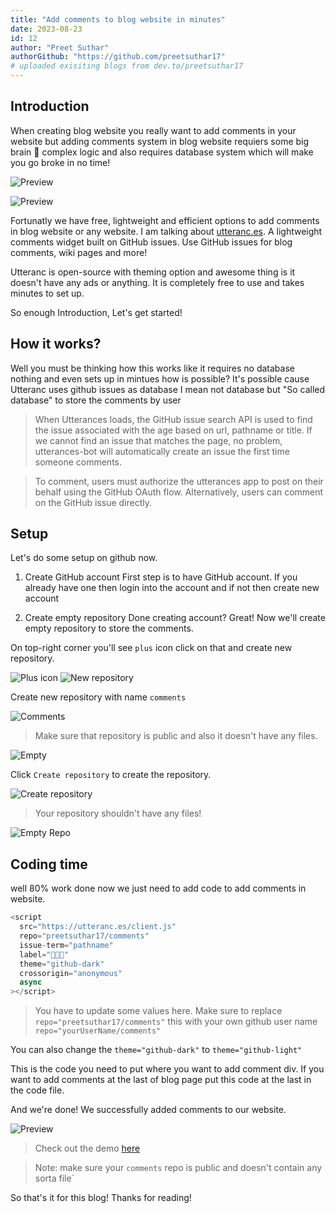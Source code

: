 ```yaml
---
title: "Add comments to blog website in minutes"
date: 2023-08-23
id: 12
author: "Preet Suthar"
authorGithub: "https://github.com/preetsuthar17"
# uploaded exisiting blogs from dev.to/preetsuthar17
---
```


## Introduction

When creating blog website you really want to add comments in your website but adding comments system in blog website requiers some big brain 🧠 complex logic and also requires database system which will make you go broke in no time!

![Preview](https://dev-to-uploads.s3.amazonaws.com/uploads/articles/tmpng3j0il4putn4ch7m.png)

![Preview](https://dev-to-uploads.s3.amazonaws.com/uploads/articles/6dsvk56er502eq4wjpuv.png)

Fortunatly we have free, lightweight and efficient options to add comments in blog website or any website. I am talking about [utteranc.es](https://utteranc.es/). A lightweight comments widget built on GitHub issues. Use GitHub issues for blog comments, wiki pages and more!

Utteranc is open-source with theming option and awesome thing is it doesn't have any ads or anything. It is completely free to use and takes minutes to set up.

So enough Introduction, Let's get started!

## How it works?

Well you must be thinking how this works like it requires no database nothing and even sets up in mintues how is possible? It's possible cause Utteranc uses github issues as database I mean not database but "So called database" to store the comments by user

> When Utterances loads, the GitHub issue search API is used to find the issue associated with the age based on url, pathname or title. If we cannot find an issue that matches the page, no problem, utterances-bot will automatically create an issue the first time someone comments.

> To comment, users must authorize the utterances app to post on their behalf using the GitHub OAuth flow. Alternatively, users can comment on the GitHub issue directly.

## Setup

Let's do some setup on github now.

1. Create GitHub account
   First step is to have GitHub account. If you already have one then login into the account and if not then create new account

2. Create empty repository
   Done creating account? Great! Now we'll create empty repository to store the comments.

On top-right corner you'll see `plus` icon click on that and create new repository.

![Plus icon](https://dev-to-uploads.s3.amazonaws.com/uploads/articles/g18pcrrx142lpxiteh46.png)
![New repository](https://dev-to-uploads.s3.amazonaws.com/uploads/articles/w81xv0opc5r3xqz5iwft.png)

Create new repository with name `comments`

![Comments](https://dev-to-uploads.s3.amazonaws.com/uploads/articles/syinx7w3ahmf1ps47dq0.png)

> Make sure that repository is public and also it doesn't have any files.

![Empty](https://dev-to-uploads.s3.amazonaws.com/uploads/articles/akt53ajnwfekfo3bqhm3.png)

Click `Create repository` to create the repository.

![Create repository](https://dev-to-uploads.s3.amazonaws.com/uploads/articles/5ui8bue5mazjuyctd3sr.png)

> Your repository shouldn't have any files!

![Empty Repo](https://dev-to-uploads.s3.amazonaws.com/uploads/articles/vgs6yfg9gystvhvca1dp.png)

## Coding time

well 80% work done now we just need to add code to add comments in website.

```javascript
<script
  src="https://utteranc.es/client.js"
  repo="preetsuthar17/comments"
  issue-term="pathname"
  label="🌟💖✨"
  theme="github-dark"
  crossorigin="anonymous"
  async
></script>
```

> You have to update some values here.
> Make sure to replace `repo="preetsuthar17/comments"` this with your own github user name `repo="yourUserName/comments"`

You can also change the `theme="github-dark"` to `theme="github-light"`

This is the code you need to put where you want to add comment div. If you want to add comments at the
last of blog page put this code at the last in the code file.

And we're done! We successfully added comments to our website.

![Preview](https://dev-to-uploads.s3.amazonaws.com/uploads/articles/li03zzwm9j9j9ji7qhiv.png)

> Check out the demo [here](https://preetsuthar.me/posts/add-comments-to-blog-website-in-minutes)

> Note: make sure your `comments` repo is public and doesn't contain any sorta file`

So that's it for this blog! Thanks for reading!
